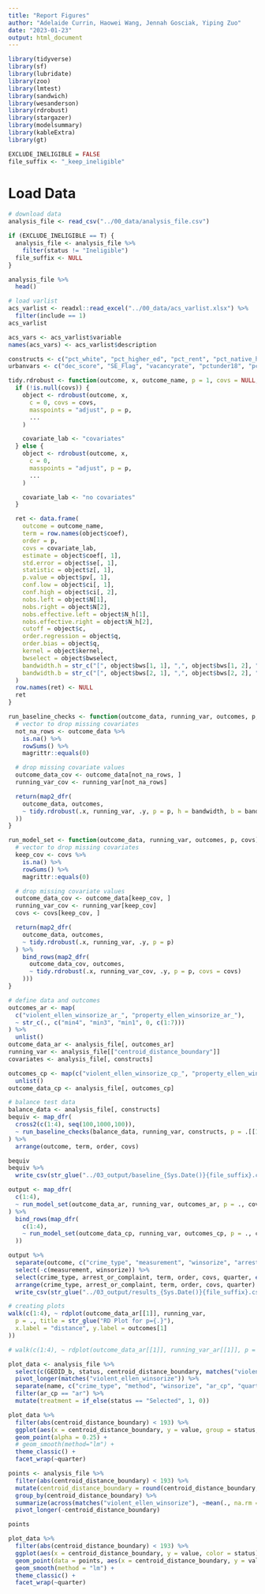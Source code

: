 ```yaml
---
title: "Report Figures"
author: "Adelaide Currin, Haowei Wang, Jennah Gosciak, Yiping Zuo"
date: "2023-01-23"
output: html_document
---
```


```r
library(tidyverse)
library(sf)
library(lubridate)
library(zoo)
library(lmtest)
library(sandwich)
library(wesanderson)
library(rdrobust)
library(stargazer)
library(modelsummary)
library(kableExtra)
library(gt)

EXCLUDE_INELIGIBLE = FALSE
file_suffix <- "_keep_ineligible"
```

# Load Data

```r
# download data
analysis_file <- read_csv("../00_data/analysis_file.csv")

if (EXCLUDE_INELIGIBLE == T) {
  analysis_file <- analysis_file %>% 
    filter(status != "Ineligible")
  file_suffix <- NULL
}

analysis_file %>%
  head()
```
```r
# load varlist
acs_varlist <- readxl::read_excel("../00_data/acs_varlist.xlsx") %>%
  filter(include == 1)
acs_varlist

acs_vars <- acs_varlist$variable
names(acs_vars) <- acs_varlist$description

constructs <- c("pct_white", "pct_higher_ed", "pct_rent", "pct_native_hc_covered", "pct_poverty", "minutes_commute_avg")
urbanvars <- c("dec_score", "SE_Flag", "vacancyrate", "pctunder18", "pctover64")
```

```r
tidy.rdrobust <- function(outcome, x, outcome_name, p = 1, covs = NULL, ...) {
  if (!is.null(covs)) {
    object <- rdrobust(outcome, x,
      c = 0, covs = covs,
      masspoints = "adjust", p = p,
      ...
    )

    covariate_lab <- "covariates"
  } else {
    object <- rdrobust(outcome, x,
      c = 0,
      masspoints = "adjust", p = p,
      ...
    )

    covariate_lab <- "no covariates"
  }

  ret <- data.frame(
    outcome = outcome_name,
    term = row.names(object$coef),
    order = p,
    covs = covariate_lab,
    estimate = object$coef[, 1],
    std.error = object$se[, 1],
    statistic = object$z[, 1],
    p.value = object$pv[, 1],
    conf.low = object$ci[, 1],
    conf.high = object$ci[, 2],
    nobs.left = object$N[1],
    nobs.right = object$N[2],
    nobs.effective.left = object$N_h[1],
    nobs.effective.right = object$N_h[2],
    cutoff = object$c,
    order.regression = object$q,
    order.bias = object$q,
    kernel = object$kernel,
    bwselect = object$bwselect,
    bandwidth.h = str_c("[", object$bws[1, 1], ",", object$bws[1, 2], "]"),
    bandwidth.b = str_c("[", object$bws[2, 1], ",", object$bws[2, 2], "]")
  )
  row.names(ret) <- NULL
  ret
}
```

```r
run_baseline_checks <- function(outcome_data, running_var, outcomes, p, bandwidth) {
  # vector to drop missing covariates
  not_na_rows <- outcome_data %>%
    is.na() %>%
    rowSums() %>%
    magrittr::equals(0)

  # drop missing covariate values
  outcome_data_cov <- outcome_data[not_na_rows, ]
  running_var_cov <- running_var[not_na_rows]

  return(map2_dfr(
    outcome_data, outcomes,
    ~ tidy.rdrobust(.x, running_var, .y, p = p, h = bandwidth, b = bandwidth)
  ))
}

run_model_set <- function(outcome_data, running_var, outcomes, p, covs) {
  # vector to drop missing covariates
  keep_cov <- covs %>%
    is.na() %>%
    rowSums() %>%
    magrittr::equals(0)

  # drop missing covariate values
  outcome_data_cov <- outcome_data[keep_cov, ]
  running_var_cov <- running_var[keep_cov]
  covs <- covs[keep_cov, ]

  return(map2_dfr(
    outcome_data, outcomes,
    ~ tidy.rdrobust(.x, running_var, .y, p = p)
  ) %>%
    bind_rows(map2_dfr(
      outcome_data_cov, outcomes,
      ~ tidy.rdrobust(.x, running_var_cov, .y, p = p, covs = covs)
    )))
}
```

```r
# define data and outcomes
outcomes_ar <- map(
  c("violent_ellen_winsorize_ar_", "property_ellen_winsorize_ar_"),
  ~ str_c(., c("min4", "min3", "min1", 0, c(1:7)))
) %>%
  unlist()
outcome_data_ar <- analysis_file[, outcomes_ar]
running_var <- analysis_file[["centroid_distance_boundary"]]
covariates <- analysis_file[, constructs]

outcomes_cp <- map(c("violent_ellen_winsorize_cp_", "property_ellen_winsorize_cp_"), ~ str_c(., c(1:7))) %>%
  unlist()
outcome_data_cp <- analysis_file[, outcomes_cp]
```

```r
# balance test data
balance_data <- analysis_file[, constructs]
bequiv <- map_dfr(
  cross2(c(1:4), seq(100,1000,100)),
  ~ run_baseline_checks(balance_data, running_var, constructs, p = .[[1]], bandwidth = .[[2]])
) %>%
  arrange(outcome, term, order, covs)

bequiv
bequiv %>%
  write_csv(str_glue("../03_output/baseline_{Sys.Date()}{file_suffix}.csv"))
```


```r
output <- map_dfr(
  c(1:4),
  ~ run_model_set(outcome_data_ar, running_var, outcomes_ar, p = ., covariates)
) %>%
  bind_rows(map_dfr(
    c(1:4),
    ~ run_model_set(outcome_data_cp, running_var, outcomes_cp, p = ., covariates)
  ))

output %>%
  separate(outcome, c("crime_type", "measurement", "winsorize", "arrest_or_complaint", "quarter")) %>%
  select(-c(measurement, winsorize)) %>%
  select(crime_type, arrest_or_complaint, term, order, covs, quarter, everything()) %>%
  arrange(crime_type, arrest_or_complaint, term, order, covs, quarter) %>%
  write_csv(str_glue("../03_output/results_{Sys.Date()}{file_suffix}.csv"))
```

```r
# creating plots
walk(c(1:4), ~ rdplot(outcome_data_ar[[1]], running_var,
  p = ., title = str_glue("RD Plot for p={.}"),
  x.label = "distance", y.label = outcomes[1]
))

# walk(c(1:4), ~ rdplot(outcome_data_ar[[1]], running_var_ar[[1]], p = ., covs = covs_ar, title = str_glue("RD Plot w/ covariates for p={.}"), x.label = "distance", y.label = outcomes[1]))
```

```r
plot_data <- analysis_file %>% 
  select(c(GEOID_b, status, centroid_distance_boundary, matches("violent_ellen_winsorize"))) %>% 
  pivot_longer(matches("violent_ellen_winsorize")) %>%
  separate(name, c("crime_type", "method", "winsorize", "ar_cp", "quarter")) %>% 
  filter(ar_cp == "ar") %>% 
  mutate(treatment = if_else(status == "Selected", 1, 0))

plot_data %>%
  filter(abs(centroid_distance_boundary) < 193) %>%
  ggplot(aes(x = centroid_distance_boundary, y = value, group = status, color = status)) +
  geom_point(alpha = 0.25) +
  # geom_smooth(method="lm") +
  theme_classic() +
  facet_wrap(~quarter)

```
```r
points <- analysis_file %>%
  filter(abs(centroid_distance_boundary) < 193) %>%
  mutate(centroid_distance_boundary = round(centroid_distance_boundary, 1)) %>%
  group_by(centroid_distance_boundary) %>%
  summarize(across(matches("violent_ellen_winsorize"), ~mean(., na.rm = T))) %>% 
  pivot_longer(-centroid_distance_boundary)

points
```

```r
plot_data %>%
  filter(abs(centroid_distance_boundary) < 193) %>% 
  ggplot(aes(x = centroid_distance_boundary, y = value, color = status)) +
  geom_point(data = points, aes(x = centroid_distance_boundary, y = value), alpha = .2, inherit.aes = F)  +
  geom_smooth(method = "lm") +
  theme_classic() +
  facet_wrap(~quarter)
```









